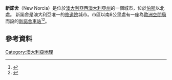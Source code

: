 '''新諾舍'''（New Norcia）是位於[[澳大利亞|澳大利亞]][[西澳大利亞州|西澳大利亞州]]的一個城市，位於[[伯斯|伯斯]]以北{{convert|132|km|mi|abbr=on}}處。 新諾舍是澳大利亞唯一的[[修道院|修道院]]城市。市區以南8公里處有一座為[[歐洲空間局|歐洲空間局]]而設的[[新諾舍車站|新諾舍車站]]<ref>{{Cite web |url=http://www.abc.net.au/dimensions/dimensions_people/Transcripts/s928568.htm |title=ABC Dimensions - New Norcia and the European Space Agency |access-date=2015-12-24 |archive-url=https://web.archive.org/web/20120812191433/http://www.abc.net.au/dimensions/dimensions_people/Transcripts/s928568.htm |archive-date=2012-08-12 |dead-url=yes }}</ref><ref>{{Cite web |url=http://www.esa.int/esaCP/Pr_14_2003_p_EN.html |title=Press Release about the European Space Agency information about the New Norcia dish |accessdate=2015-12-24 |archive-date=2012-08-05 |archive-url=https://web.archive.org/web/20120805031744/http://www.esa.int/esaCP/Pr_14_2003_p_EN.html |dead-url=no }}</ref>。
==參考資料==
{{Reflist}}
[[Category:澳大利亞地理|Category:澳大利亞地理]]